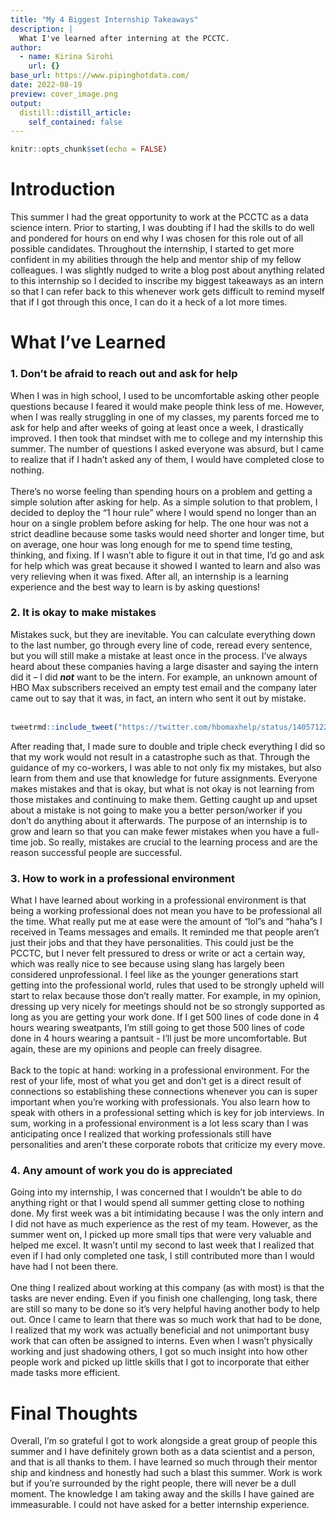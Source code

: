 ```yaml
---
title: "My 4 Biggest Internship Takeaways"
description: |
  What I've learned after interning at the PCCTC.
author:
  - name: Kirina Sirohi
    url: {}
base_url: https://www.pipinghotdata.com/
date: 2022-08-19
preview: cover_image.png
output:
  distill::distill_article:
    self_contained: false
---
```


```r
knitr::opts_chunk$set(echo = FALSE)
```

# Introduction

This summer I had the great opportunity to work at the PCCTC as a data science intern. Prior to starting, I was doubting if I had the skills to do well and pondered for hours on end why I was chosen for this role out of all possible candidates. Throughout the internship, I started to get more confident in my abilities through the help and mentor ship of my fellow colleagues. I was slightly nudged to write a blog post about anything related to this internship so I decided to inscribe my biggest takeaways as an intern so that I can refer back to this whenever work gets difficult to remind myself that if I got through this once, I can do it a heck of a lot more times.

# What I've Learned

### 1. Don't be afraid to reach out and ask for help

When I was in high school, I used to be uncomfortable asking other people questions because I feared it would make people think less of me. However, when I was really struggling in one of my classes, my parents forced me to ask for help and after weeks of going at least once a week, I drastically improved. I then took that mindset with me to college and my internship this summer. The number of questions I asked everyone was absurd, but I came to realize that if I hadn't asked any of them, I would have completed close to nothing. <br> <br> There's no worse feeling than spending hours on a problem and getting a simple solution after asking for help. As a simple solution to that problem, I decided to deploy the "1 hour rule" where I would spend no longer than an hour on a single problem before asking for help. The one hour was not a strict deadline because some tasks would need shorter and longer time, but on average, one hour was long enough for me to spend time testing, thinking, and fixing. If I wasn't able to figure it out in that time, I'd go and ask for help which was great because it showed I wanted to learn and also was very relieving when it was fixed. After all, an internship is a learning experience and the best way to learn is by asking questions!

### 2. It is okay to make mistakes

Mistakes suck, but they are inevitable. You can calculate everything down to the last number, go through every line of code, reread every sentence, but you will still make a mistake at least once in the process. I've always heard about these companies having a large disaster and saying the intern did it -- I did ***not*** want to be the intern. For example, an unknown amount of HBO Max subscribers received an empty test email and the company later came out to say that it was, in fact, an intern who sent it out by mistake. <br> <br>

```r
tweetrmd::include_tweet("https://twitter.com/hbomaxhelp/status/1405712235108917249?lang=en")
```

After reading that, I made sure to double and triple check everything I did so that my work would not result in a catastrophe such as that. Through the guidance of my co-workers, I was able to not only fix my mistakes, but also learn from them and use that knowledge for future assignments. Everyone makes mistakes and that is okay, but what is not okay is not learning from those mistakes and continuing to make them. Getting caught up and upset about a mistake is not going to make you a better person/worker if you don't do anything about it afterwards. The purpose of an internship is to grow and learn so that you can make fewer mistakes when you have a full-time job. So really, mistakes are crucial to the learning process and are the reason successful people are successful.\

### 3. How to work in a professional environment

What I have learned about working in a professional environment is that being a working professional does not mean you have to be professional all the time. What really put me at ease were the amount of "lol"s and "haha"s I received in Teams messages and emails. It reminded me that people aren't just their jobs and that they have personalities. This could just be the PCCTC, but I never felt pressured to dress or write or act a certain way, which was really nice to see because using slang has largely been considered unprofessional. I feel like as the younger generations start getting into the professional world, rules that used to be strongly upheld will start to relax because those don't really matter. For example, in my opinion, dressing up very nicely for meetings should not be so strongly supported as long as you are getting your work done. If I get 500 lines of code done in 4 hours wearing sweatpants, I'm still going to get those 500 lines of code done in 4 hours wearing a pantsuit - I'll just be more uncomfortable. But again, these are my opinions and people can freely disagree. <br> <br> Back to the topic at hand: working in a professional environment. For the rest of your life, most of what you get and don't get is a direct result of connections so establishing these connections whenever you can is super important when you're working with professionals. You also learn how to speak with others in a professional setting which is key for job interviews. In sum, working in a professional environment is a lot less scary than I was anticipating once I realized that working professionals still have personalities and aren't these corporate robots that criticize my every move.

### 4. Any amount of work you do is appreciated

Going into my internship, I was concerned that I wouldn't be able to do anything right or that I would spend all summer getting close to nothing done. My first week was a bit intimidating because I was the only intern and I did not have as much experience as the rest of my team. However, as the summer went on, I picked up more small tips that were very valuable and helped me excel. It wasn't until my second to last week that I realized that even if I had only completed one task, I still contributed more than I would have had I not been there. <br> <br> One thing I realized about working at this company (as with most) is that the tasks are never ending. Even if you finish one challenging, long task, there are still so many to be done so it's very helpful having another body to help out. Once I came to learn that there was so much work that had to be done, I realized that my work was actually beneficial and not unimportant busy work that can often be assigned to interns. Even when I wasn't physically working and just shadowing others, I got so much insight into how other people work and picked up little skills that I got to incorporate that either made tasks more efficient.

# Final Thoughts

Overall, I'm so grateful I got to work alongside a great group of people this summer and I have definitely grown both as a data scientist and a person, and that is all thanks to them. I have learned so much through their mentor ship and kindness and honestly had such a blast this summer. Work is work but if you're surrounded by the right people, there will never be a dull moment. The knowledge I am taking away and the skills I have gained are immeasurable. I could not have asked for a better internship experience.
